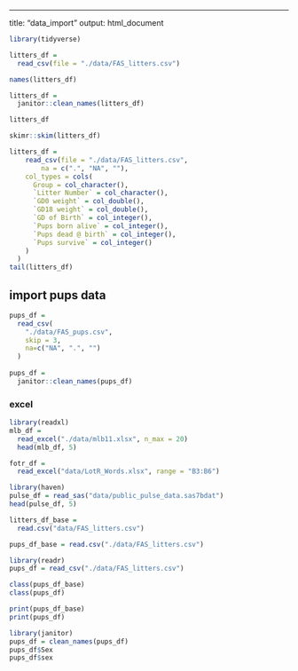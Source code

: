 ---
title: "data_import"
output: html_document

```r
library(tidyverse)
```

```r
litters_df = 
  read_csv(file = "./data/FAS_litters.csv")
```

```r
names(litters_df)
```

```r
litters_df = 
  janitor::clean_names(litters_df)
```

```r
litters_df
```

```r
skimr::skim(litters_df)
```

```r
litters_df = 
    read_csv(file = "./data/FAS_litters.csv",
        na = c(".", "NA", ""),
    col_types = cols(
      Group = col_character(),
      `Litter Number` = col_character(),
      `GD0 weight` = col_double(),
      `GD18 weight` = col_double(),
      `GD of Birth` = col_integer(),
      `Pups born alive` = col_integer(),
      `Pups dead @ birth` = col_integer(),
      `Pups survive` = col_integer()
    )
  )
tail(litters_df)
```

## import pups data
```r
pups_df = 
  read_csv(
    "./data/FAS_pups.csv",
    skip = 3,
    na=c("NA", ".", "")
  )
  
pups_df =
  janitor::clean_names(pups_df)
```

### excel
```r
library(readxl)
mlb_df =
  read_excel("./data/mlb11.xlsx", n_max = 20)
  head(mlb_df, 5)
```

```r
fotr_df =
  read_excel("data/LotR_Words.xlsx", range = "B3:B6")
```

```r
library(haven)
pulse_df = read_sas("data/public_pulse_data.sas7bdat")
head(pulse_df, 5)
```

```r
litters_df_base =
  read.csv("data/FAS_litters.csv")
```

```r
pups_df_base = read.csv("./data/FAS_litters.csv")
```

```r
library(readr)
pups_df = read_csv("./data/FAS_litters.csv")
```

```r
class(pups_df_base)
class(pups_df)
```


```r
print(pups_df_base)
print(pups_df)
```

```r
library(janitor)
pups_df = clean_names(pups_df)
pups_df$Sex
pups_df$sex
```
